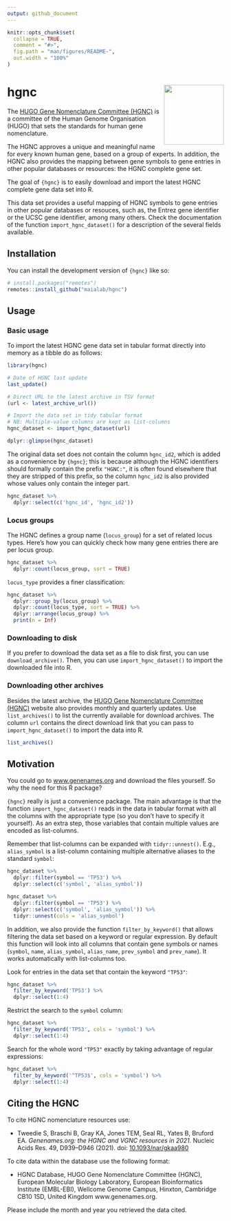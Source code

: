 ```yaml
---
output: github_document
---
```


<!-- README.md is generated from README.Rmd. Please edit that file -->

```r
knitr::opts_chunk$set(
  collapse = TRUE,
  comment = "#>",
  fig.path = "man/figures/README-",
  out.width = "100%"
)
```

# hgnc <img src='man/figures/logo.svg' align="right" height="139" />

<!-- badges: start -->
<!-- badges: end -->

The [HUGO Gene Nomenclature Committee (HGNC)](https://www.genenames.org/) is a
committee of the Human Genome Organisation (HUGO) that sets the standards for
human gene nomenclature.

The HGNC approves a unique and meaningful name for every known human gene, based
on a group of experts. In addition, the HGNC also provides the mapping between
gene symbols to gene entries in other popular databases or resources: the HGNC
complete gene set.

The goal of `{hgnc}` is to easily download and import the latest HGNC complete
gene data set into R.

This data set provides a useful mapping of HGNC symbols to gene entries in other
popular databases or resouces, such as, the Entrez gene identifier or the UCSC
gene identifier, among many others. Check the documentation of the function
`import_hgnc_dataset()` for a description of the several fields available.

## Installation

You can install the development version of `{hgnc}` like so:

``` r
# install.packages("remotes")
remotes::install_github("maialab/hgnc")
```

## Usage

### Basic usage

To import the latest HGNC gene data set in tabular format directly into memory
as a tibble do as follows:

```r
library(hgnc)

# Date of HGNC last update
last_update()

# Direct URL to the latest archive in TSV format
(url <- latest_archive_url())

# Import the data set in tidy tabular format
# NB: Multiple-value columns are kept as list-columns
hgnc_dataset <- import_hgnc_dataset(url)

dplyr::glimpse(hgnc_dataset)
```

The original data set does not contain the column `hgnc_id2`, which is added as
a convenience by `{hgnc}`; this is because although the HGNC identifiers should
formally contain the prefix `"HGNC:"`, it is often found elsewhere that they are
stripped of this prefix, so the column `hgnc_id2` is also provided whose values
only contain the integer part.

```r
hgnc_dataset %>%
  dplyr::select(c('hgnc_id', 'hgnc_id2'))
```

### Locus groups

The HGNC defines a group name (`locus_group`) for a set of related locus types.
Here's how you can quickly check how many gene entries there are per locus
group.

```r
hgnc_dataset %>%
  dplyr::count(locus_group, sort = TRUE)
```

`locus_type` provides a finer classification:

```r
hgnc_dataset %>%
  dplyr::group_by(locus_group) %>%
  dplyr::count(locus_type, sort = TRUE) %>%
  dplyr::arrange(locus_group) %>%
  print(n = Inf)
```

### Downloading to disk

If you prefer to download the data set as a file to disk first, you can use
`download_archive()`. Then, you can use `import_hgnc_dataset()` to import
the downloaded file into R.

### Downloading other archives

Besides the latest archive, the [HUGO Gene Nomenclature Committee
(HGNC)](https://www.genenames.org/) website also provides monthly and quarterly
updates. Use `list_archives()` to list the currently available for download
archives. The column `url` contains the direct download link that you can pass
to `import_hgnc_dataset()` to import the data into R.

```r
list_archives()
```

## Motivation

You could go to [www.genenames.org](https://www.genenames.org) and download the
files yourself. So why the need for this R package?

`{hgnc}` really is just a convenience package. The main advantage is that the
function `import_hgnc_dataset()` reads in the data in tabular format with
all the columns with the appropriate type (so you don't have to specify it
yourself). As an extra step, those variables that contain multiple values are
encoded as list-columns.

Remember that list-columns can be expanded with `tidyr::unnest()`. E.g.,
`alias_symbol` is a list-column containing multiple alternative aliases to the
standard `symbol`:

```r
hgnc_dataset %>%
  dplyr::filter(symbol == 'TP53') %>%
  dplyr::select(c('symbol', 'alias_symbol'))

hgnc_dataset %>%
  dplyr::filter(symbol == 'TP53') %>%
  dplyr::select(c('symbol', 'alias_symbol')) %>%
  tidyr::unnest(cols = 'alias_symbol')
```

In addition, we also provide the function `filter_by_keyword()` that allows
filtering the data set based on a keyword or regular expression. By default this
function will look into all columns that contain gene symbols or names
(`symbol`, `name`, `alias_symbol`, `alias_name`, `prev_symbol` and `prev_name`).
It works automatically with list-columns too.

Look for entries in the data set that contain the keyword `"TP53"`:

```r
hgnc_dataset %>%
  filter_by_keyword('TP53') %>%
  dplyr::select(1:4)
```

Restrict the search to the `symbol` column:

```r
hgnc_dataset %>%
  filter_by_keyword('TP53', cols = 'symbol') %>%
  dplyr::select(1:4)
```

Search for the whole word `"TP53"` exactly by taking advantage of regular
expressions:

```r
hgnc_dataset %>%
  filter_by_keyword('^TP53$', cols = 'symbol') %>%
  dplyr::select(1:4)
```

## Citing the HGNC

To cite HGNC nomenclature resources use:

- Tweedie S, Braschi B, Gray KA, Jones TEM, Seal RL, Yates B, Bruford EA. _Genenames.org: the HGNC and VGNC resources in 2021._ Nucleic Acids Res. 49, D939--D946 (2021). doi: [10.1093/nar/gkaa980](https://doi.org/10.1093/nar/gkaa980)

To cite data within the database use the following format:
 
- HGNC Database, HUGO Gene Nomenclature Committee (HGNC), European Molecular Biology Laboratory, European Bioinformatics Institute (EMBL-EBI), Wellcome Genome Campus, Hinxton, Cambridge CB10 1SD, United Kingdom www.genenames.org. 

Please include the month and year you retrieved the data cited.

